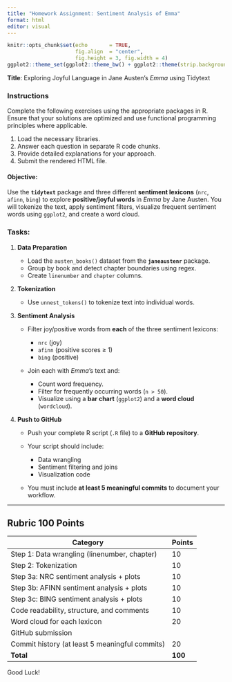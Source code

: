 ```yaml
---
title: "Homework Assignment: Sentiment Analysis of Emma"
format: html
editor: visual
---
```


```r
knitr::opts_chunk$set(echo       = TRUE, 
                      fig.align  = "center",
                      fig.height = 3, fig.width = 4)
ggplot2::theme_set(ggplot2::theme_bw() + ggplot2::theme(strip.background = ggplot2::element_rect(fill = "white")))
```

**Title**: Exploring Joyful Language in Jane Austen’s *Emma* using Tidytext

### **Instructions**

Complete the following exercises using the appropriate packages in R. Ensure that your solutions are optimized and use functional programming principles where applicable.

1.  Load the necessary libraries.
2.  Answer each question in separate R code chunks.
3.  Provide detailed explanations for your approach.
4.  Submit the rendered HTML file.

#### **Objective**:

Use the **`tidytext`** package and three different **sentiment lexicons** (`nrc`, `afinn`, `bing`) to explore **positive/joyful words** in *Emma* by Jane Austen. You will tokenize the text, apply sentiment filters, visualize frequent sentiment words using `ggplot2`, and create a word cloud.

### **Tasks**:

1.  **Data Preparation**

    -   Load the `austen_books()` dataset from the **`janeaustenr`** package.
    -   Group by book and detect chapter boundaries using regex.
    -   Create `linenumber` and `chapter` columns.

2.  **Tokenization**

    -   Use `unnest_tokens()` to tokenize text into individual words.

3.  **Sentiment Analysis**

    -   Filter joy/positive words from **each** of the three sentiment lexicons:

        -   `nrc` (joy)
        -   `afinn` (positive scores ≥ 1)
        -   `bing` (positive)

    -   Join each with *Emma*'s text and:

        -   Count word frequency.
        -   Filter for frequently occurring words (`n > 50`).
        -   Visualize using a **bar chart** (`ggplot2`) and a **word cloud** (`wordcloud`).

4.  **Push to GitHub**

    -   Push your complete R script (`.R` file) to a **GitHub repository**.

    -   Your script should include:

        -   Data wrangling
        -   Sentiment filtering and joins
        -   Visualization code

    -   You must include **at least 5 meaningful commits** to document your workflow.

------------------------------------------------------------------------

## **Rubric 100 Points**

| Category                                       | Points  |
|------------------------------------------------|---------|
| Step 1: Data wrangling (linenumber, chapter)   | 10      |
| Step 2: Tokenization                           | 10      |
| Step 3a: NRC sentiment analysis + plots        | 10      |
| Step 3b: AFINN sentiment analysis + plots      | 10      |
| Step 3c: BING sentiment analysis + plots       | 10      |
| Code readability, structure, and comments      | 10      |
| Word cloud for each lexicon                    | 20      |
| GitHub submission                              |         |
| Commit history (at least 5 meaningful commits) | 20      |
| **Total**                                      | **100** |

Good Luck!
